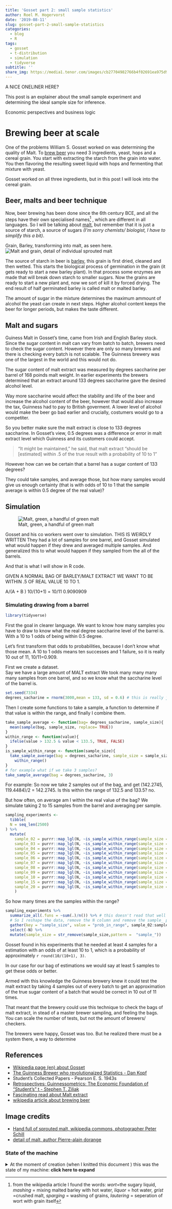 ```yaml
---
title: 'Gosset part 2: small sample statistics'
author: Roel M. Hogervorst
date: '2019-08-11'
slug: gosset-part-2-small-sample-statistics
categories:
  - blog
  - R
tags:
  - gosset
  - t-distribution
  - simulation
  - tidyverse
subtitle: ''
share_img: https://media1.tenor.com/images/cb27704982766b4f02691ea975d9a259/tenor.gif?itemid=11365139
---
```


<!-- content  -->
<!-- 
 
Good tutorials are: 
- quick. tell what you want to do, how to do it
- easy: success is important. playtest the tutorial under different circumstances
- not to easy: Don't get htem throug ht toturoial onluy to runinto a wall later on. 


FOCUS WAS ON HOPS, 

FROM ZILIAK: So the crucial question facing scientific brewers
was: how can experimental science advance economies of scale in brewing? And
how can inferential statistics help to control and improve product, while at the
same time, help to reduce average total costs for the firm?
Take the choice of hops, for example. In 1898, Guinness used 4.72 million
imperial pounds of the fruitful yellow cone. The traditional method of choosing
hops based on looks or fragrance wasn’t efficient or reliable on this large scale. But
was it any more reliable to take small samples out of a larger quantity of hops, test
them for certain key characteristics, and then draw an inference about the general
quality of the whole lot?


In 1898, Thomas B. Case, Guinness’s first scientific brewer, led a team to
address this question. Case and his team felt that the key characteristic was the
degree of soft resins in the hops. Thus, Case analyzed the average percentage of soft
and hard resins found in samples of 50 grams taken from several seasons of
American and Kent hops (Case, 1898, p. 47). He compared his samples with those
of a cooperating scientist named Briant. For example, Case examined 11 samples
of hops (n ⫽ 11) from Kent in 1897, finding on average 8.1 percent soft resins
content. Briant examined 14 samples drawn from the same lot, finding 8.4 percent
soft resins—a difference of 0.3 percentage points. The mean difference between
their two samples of “American, 1895” was even higher, at 0.7 percent (soft resins)
and 1.0 percent (hard).


Gosset underscored a positive correlation in the normal distribution curve between
“the square root of the number of observations” and the level of statistical signifi-
cance. Other things equal, he wrote, “the greater the number of observations of
which means are taken [the larger the sample size], the smaller the [probable or
standard] error” (p. 5). “And the curve which represents their frequency of error,”
he illustrated, “becomes taller and narrower” (p. 7).
Since its discovery in the early nineteenth century, tables of the normal
probability curve had been created for large samples; Stigler (1986, 1999) offers a
useful early history of the normal distribution. The relation between sample size
and “significance” was rarely explored.

Gosset’s analysis focused on malt extract, which was measured in “degrees
saccharine” per barrel of 168 lbs. malt. 13 At the time, an extract in the neighbor-
hood of 133° gave the targeted level of alcohol content for Guinness’s beer. A
higher extract affected the life of the beer, and also the alcohol content—which in
turn affected the excise tax paid on alcoholic beverages. In Gosset’s view, ⫾.5 was
a difference or error in malt extract level which Guinness and its customers could
swallow. “It might be maintained,” he said, that malt extract “should be [estimated]
within .5 of the true result with a probability of 10 to 1” (p. 7). Using mean
differences of extract values with samples drawn from the Main and Experimental
breweries, he then calculated the odds of observing the stipulated accuracy for
small and large numbers of observations (p. 7). He found:

QUESTION IS THIS: 
YOU CANNOT TEST EVERYTHING IN THE BAG, BUT THERE ARE FLUCTUATIONS IN THE SAMPLES
HOW  MANY SAMPLES MUST YOU TAKE TO COME CLOSE TO THE 'TRUE' AVERAGE AMOUNT OF
THAT ENTIRE BATCH. 

IT WAS KNOWN THAT A LARGE SAMPLE WOULD FIND THE TRUE MEAN. BUT THAT IS NOT 
PRACTICAL, WE CAN ONLY TEST SO MANY OF THE BAG, EVERY HOP YOU TEST CAN NO LONGER
BE USED FOR THE PROCESS. IT IS ALSO RELATIVELY EXPENSIVE TO TEST THE SAMPLE
SO THE COSTS ARE INCREASING. 

SO HOW MANY SAMPLES MUST YOU TAKE TO BE CERTAIN ENOUGHT THAT THE BAG WAS GOOD?

THE GENIOUS OF THIS GOSSET WAS THAT HE SIMULATED SAMPLING PROCESS BY
- TAKING A BAG OF WHICH HE HAD TAKEN MANY MANY SAMPLES SO THEY ACTUALLY KNEW
WHAT THE AVERAGE OF THE BAG WAS. 
- HE DETERMINED THAT THE IDEAL WAS 133 DEGREES OF SUCROSE OR SOMETHING
- HE DETERMINED THAT .5 FROM THAT POINT WAS NOT NOTICIBLE BY DRINKERS
- HE SET A THRESHOLD OF HOW MANY TIMES HE AT LEAST WOULD WANT TO BE RIGHT
- HE THAN SIMULATED TAKING SAMPLES OUT OF THAT BIG BAG OF NUMBERS
- AND COUNTING IF THE SAMPLE AVERAGE WAS IN THAT INTERVAL
[KOPF FINALLY MADE THIS CLEAR TO ME, HE SIMULATED]

Odds in favour of smaller error than .5 [are:]
2
3
4
5
82
observations
⬙
⬙
⬙
⬙
4:1
7:1
12:1
19:1
practically infinite
Thus, Gosset (p. 8) concluded, “In order to get the accuracy we require [that
is, 10 to 1 odds with .5 accuracy], we must, therefore, take the mean of [at least]
four determinations.”


 HE WAS NOT SATISFIED, AND SPEND A YEAR TALKING TO OTHER PEOPLE AND WORKING
 IN LAB OF KARL PEARSON TO LEARN MORE.
 HIS FINAL OUTPUT WAS A TABLE OF / DISTRIBUTION. 


Notice that in Gosset’s view, setting the “degree of probability” to be “treated
as sufficient” is not to be made “conventionally” or by “some outside authority in
mathematics.” Instead, the “degree of certainty to be aimed at,” Gosset wrote,
depends on the opportunity cost of following a result as if true, added to the
opportunity cost of conducting the experiment itself. Gosset never deviated from
this central position

-->

A NICE ONELINER HERE?

This post is an explainer about the small sample experiment and determining
the ideal sample size for inference.

Economic perspectives and business logic

# Brewing beer at scale

One of the problems William S. Gosset worked on was determining the quality
of Malt. To [brew beer](https://en.wikipedia.org/wiki/Brewing) you need 3 
ingredients, yeast, hops and a cereal grain. You start with extracting the starch
from the grain into water. You then flavoring the resulting sweet liquid with 
hops and fermenting that mixture with yeast. 

Gosset worked on all three ingredients, but in this post I will look into
the cereal grain. 

## Beer, malts and beer technique 
Now, beer brewing has been done since the 6th century BCE, and all the steps 
have their own specialised names^[from the wikipedia article I found the words: _wort_=the sugary liquid, _mashing_ = mixing malted barley with hot water, _liquor_ = hot water, _grist_ =crushed malt, _sparging_ = washing of grains, _lautering_ = seperation of wort with grain itself] , which are different in all languages. So I will
be talking about [malt](https://en.wikipedia.org/wiki/Malt), but remember that it is just a source of starch, a
source of sugars *(I'm sorry chemists/ biologist, I have to simplify this a bit)*.

Grain, Barley, transforming into malt, as seen here.  ![Malt and grain, detail of individual sprouted malt](/post/2019-07-12-gosset-part-2-small-sample-statistics_files/Malt_en_grain.JPG)

The source of starch in beer is [barley](https://en.wikipedia.org/wiki/Barley), 
this grain is first dried, cleaned and then wetted. This starts the biological
process of germination in the grain (it gets ready to start a new barley plant).
In that process some enzymes are made that will break down starch to smaller
sugars. Now the grains are ready to start a new plant and, now we sort of kill 
it by forced drying. The end result of half germinated barley is called malt or 
malted barley.

The amount of sugar in the mixture determines the maximum ammount of alcohol the
yeast can create in next steps. Higher alcohol content keeps the beer for longer
periods, but makes the taste different.

## Malt and sugars
Guiness Malt in Gosset's time, came from Irish and English Barley stock.
Since the sugar content in malt can vary from batch to batch, brewers need to 
check the sugar content. However there are only so many brewers and there is 
checking every batch is not scalable. The Guinness brewery was one of the 
largest in the world and this would not do. 

The sugar content of malt extract was measured by degrees saccharine per barrel 
of 168 poinds malt weight. In earlier experiments the brewers determined that
an extract around 133 degrees saccharine gave the desired alcohol level. 

Way more saccharine would affect the stability and life of the beer and increase
the alcohol content of the beer, however that would also increase the tax, 
Guinness had to pay to British goverment. A lower level of alcohol would make
the beer go bad earlier and crucially, costumers would go to a competiter.

So you better make sure the malt extract is close to 133 degrees saccharine.
In Gosset’s view, 0.5 degrees was a difference or error in malt extract level 
which Guinness and its customers could accept.

> “It might be maintained,” he said, that malt extract “should be [estimated]
within .5 of the true result with a probability of 10 to 1” 

However how can we be certain that a barrel has a sugar content of 133 degrees?

They could take samples, and average those, but how many samples would give us
enough certainty (that is with odds of 10 to 1 that the sample average is
within 0.5 degree of the real value)? 


## Simulation

![Malt, green, a handful of green malt](/post/2019-07-12-gosset-part-2-small-sample-statistics_files/320px-Grünmalz.jpg)

Gosset and his co workers went over to simulation. THIS IS WEIRDLY WRITTEN
They had a lot of samples for one barrel, and Gosset simulated what would
happen if they drew and averaged multiple samples. And generalized this to
what would happen if they sampled from the all of the barrels.

And that is what I will show in R code.



GIVEN A NORMAL BAG OF BARLEY/MALT EXTRACT WE WANT TO BE WITHIN .5 OF REAL VALUE
10 TO 1. 

A/(A + B ) 10/(10+1) = 10/11  0.9090909

### Simulating drawing from a barrel

```r
library(tidyverse)
```

First the goal in clearer language.
We want to know how many samples you have to draw to know what the real degree 
saccharine level of the barrel is. With a 10 to 1 odds of being within 0.5 degree.

Let's first transform that odds to probabilities, because I don't know what 
those mean. A 10 to 1 odds means ten successes and 1 failure, so it is really
10 out of 11, 10/11=0.909.

First we create a dataset.  
Say we have a large amount of MALT extract 
We took many many many many samples from one barrel, and so we know 
what the saccharine level of the barrel is.

```r
set.seed(7334)
degrees_sacharine = rnorm(3000,mean = 133, sd = 0.6) # this is really just a guess
```

Then I create some functions to take a sample, a function to determine if that 
value is within the range, and finally I combine them.

```r
take_sample_average <- function(bag= degrees_sacharine, sample_size){
  mean(sample(bag, sample_size, replace= TRUE))
}
within_range <- function(value){
  ifelse(value > 132.5 & value < 133.5, TRUE, FALSE)
}
is_sample_within_range <- function(sample_size){
  take_sample_average(bag = degrees_sacharine, sample_size = sample_size) %>% 
    within_range()
}
# for example what if we take 3 samples?
take_sample_average(bag = degrees_sacharine, 3)
```
For example:
So now we take 2 samples out of the bag, and get (142.2745, 119.4484)/2 = 142.2745.
Is this within the range of 132.5 and 133.5? no.

But how often, on average am I within the real value of the bag?
We simulate taking 2 to 15 samples from the barrel and averaging per sample.

```r
sampling_experiments <-  
  tibble(
  N = seq_len(2500)
) %>% 
  mutate(
    sample_02 = purrr::map_lgl(N, ~is_sample_within_range(sample_size = 2)),
    sample_03 = purrr::map_lgl(N, ~is_sample_within_range(sample_size = 3)),
    sample_04 = purrr::map_lgl(N, ~is_sample_within_range(sample_size = 4)),
    sample_05 = purrr::map_lgl(N, ~is_sample_within_range(sample_size = 5)),
    sample_06 = purrr::map_lgl(N, ~is_sample_within_range(sample_size = 6)),
    sample_07 = purrr::map_lgl(N, ~is_sample_within_range(sample_size = 7)),
    sample_08 = purrr::map_lgl(N, ~is_sample_within_range(sample_size = 8)),
    sample_09 = purrr::map_lgl(N, ~is_sample_within_range(sample_size = 9)),
    sample_10 = purrr::map_lgl(N, ~is_sample_within_range(sample_size = 10)),
    sample_15 = purrr::map_lgl(N, ~is_sample_within_range(sample_size = 15)),
    sample_20 = purrr::map_lgl(N, ~is_sample_within_range(sample_size = 20)),
    )
```


So how many times are the samples within the range?

```r
sampling_experiments %>% 
  summarize_all(.funs = ~sum(.)/n()) %>% # this doesn't read that well
  # So I reshape the data, remove the N column and remove the sample_ part
  gather(key = "sample_size", value = "prob_in_range", sample_02:sample_20) %>% 
  select(-N) %>% 
  mutate(sample_size = str_remove(sample_size,pattern =  "sample_")) 
```

Gosset found in his experiments that he needed at least 4 samples for a 
estimation with an odds of at least 10 to 1, which is a probability of 
approximately  `r round(10/(10+1), 3)`.

In our case for our bag of estimations we would say at least 5 samples to 
get these odds or better. 


Armed with this knowledge the Guinness brewery knew it could test the malt extract
by taking 4 samples out of every batch to get an approximation of the true sugar
content of a batch that would be correct in 10 out of 11 times. 

That meant that the brewery could use this technique to check the bags of malt
extract, in stead of a master brewer sampling, and feeling the bags. 
You can scale the number of tests, but not the amount of brewers/ checkers.

The brewers were happy, Gosset was too. But he realized there must be a system
there, a way to determine

## References
- [Wikipedia page (en) about Gosset](https://en.wikipedia.org/wiki/William_Sealy_Gosset)
- [The Guinness Brewer who revolutionaized Statistics - Dan Kopf](https://priceonomics.com/the-guinness-brewer-who-revolutionized-statistics/)
-  Student's Collected Papers - Pearson E. S. 1943s
- [Retrospectives: Guinnessometrics: The Economic Foundation of “Student’s” t - Stephen T. Ziliak](https://doi.org/10.1257/jep.22.4.199)
- [Fascinating read about Malt extract](https://en.wikipedia.org/wiki/Malt#Malt_extract)
- [wikipedia article about brewing beer](https://en.wikipedia.org/wiki/Beer#Brewing)

## Image credits
- [Hand full of sprouted malt, wikipedia commons, photographer Peter Schill](https://en.wikipedia.org/wiki/File:Gr%C3%BCnmalz.jpg)
- [detail of malt, author Pierre-alain dorange](https://commons.wikimedia.org/wiki/File:Malt_en_grain.JPG)

### State of the machine
<details>
<summary> At the moment of creation (when I knitted this document ) this was the state of my machine: **click here to expand** </summary>

```r
sessioninfo::session_info()
```

</details>


